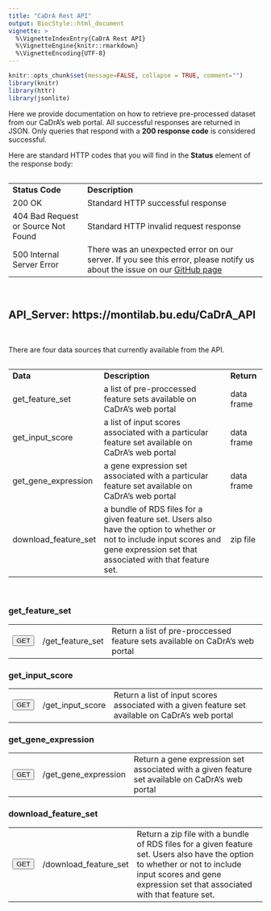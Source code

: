 ```yaml
---
title: "CaDrA Rest API"
output: BiocStyle::html_document
vignette: >
  %\VignetteIndexEntry{CaDrA Rest API}
  %\VignetteEngine{knitr::rmarkdown}
  %\VignetteEncoding{UTF-8}
---
```


```r
knitr::opts_chunk$set(message=FALSE, collapse = TRUE, comment="")
library(knitr)
library(httr)
library(jsonlite)
```

<script type="text/javascript">

  function ToggleOperation(id) {
    var x = document.getElementById(id+"-block");
    if (x.style.display === "none") {
      x.style.display = "block";
    } else {
      x.style.display = "none";
    }
  }

</script>

<p>Here we provide documentation on how to retrieve pre-processed dataset from our CaDrA's web portal. All successful responses are returned in JSON. Only queries that respond with a **200 response code** is considered successful.</p>

<p>Here are standard HTTP codes that you will find in the **Status** element of the response body:</p>

```r
```
<table class="status-table">
  <tr>
    <td><strong>Status Code</strong></td>
    <td><strong>Description</strong></td>
  </tr>
  <tr>
    <td>200 OK</td>
    <td>Standard HTTP successful response</td>
  </tr>
  <tr>
    <td>404 Bad Request or Source Not Found</td>
    <td>Standard HTTP invalid request response</td>
  </tr>
  <tr>
    <td>500 Internal Server Error</td>
    <td>There was an unexpected error on our server. If you see this error, please notify us about the issue on our <a target="blank" href="https://github.com/montilab/CaDrA.shiny/issues">GitHub page</a></td>
  </tr>
</table>

<br>

## API_Server: https://montilab.bu.edu/CaDrA_API

<br>

<p>There are four data sources that currently available from the API.</p>

```r
```
<table class="source-table">
  <tr>
    <td><strong>Data</strong></td>
    <td><strong>Description</strong></td>
    <td><strong>Return</strong></td>
  </tr>
  <tr>
    <td>get_feature_set</td>
    <td>a list of pre-proccessed feature sets available on CaDrA's web portal</td>
    <td>data frame</td>
  </tr>
  <tr>
    <td>get_input_score</td>
    <td>a list of input scores associated with a particular feature set available on CaDrA's web portal</td>
    <td>data frame</td>
  </tr>
  <tr>
    <td>get_gene_expression</td>
    <td>a gene expression set associated with a particular feature set available on CaDrA's web portal</td>
    <td>data frame</td>
  </tr>
  <tr>
    <td>download_feature_set</td>
    <td>a bundle of RDS files for a given feature set. Users also have the option to whether or not to include input scores and gene expression set that associated with that feature set.</td>
    <td>zip file</td>
  </tr> 
</table>

<br>

<!-- get_feature_set: start -->
### get_feature_set

<table class="get-table">
  <tr>
    <td><button type="button" onclick="ToggleOperation('get_feature_set')" class="btn btn-default action-button">GET</button></td>
    <td>&#47;get_feature_set</td>
    <td>Return a list of pre-proccessed feature sets available on CaDrA's web portal</td>
  </tr>
</table>

<div id="get_feature_set-block" style="display: none;">

<h4>Implementation</h4>

<p><a target="blank" href="https://montilab.bu.edu/CaDrA_API/get_feature_set">https://montilab.bu.edu/CaDrA_API/get_feature_set</a></p>

<h4>Return</h4>

<p>A data frame with two columns: description and feature_set_name</p>

<br>

<h4>Example in R</h4>

```r

# url for local testing
url0 <- "https://montilab.bu.edu/CaDrA_API/get_feature_set"

# Send GET Request to API
res <- GET(url = url0, encode = "json")

# Check the status of GET request 
test_request <- tryCatch({
  
  stop_for_status(res)
  
  "pass"
  
}, error = function(e) {
  
  "fail"
  
})

```

<h4>Output</h4>

```r

# If GET request is successful, return the results
if(test_request == "pass"){
  
  projects <- fromJSON(fromJSON(rawToChar(res$content)))
  knitr::kable(head(projects))
  
}
      
```

<br>

</div>

<!-- get_input_score: start -->
### get_input_score

<table class="get-table">
  <tr>
    <td><button type="button" onclick="ToggleOperation('get_input_score')" class="btn btn-default action-button">GET</button></td>
    <td>&#47;get_input_score</td>
    <td>Return a list of input scores associated with a given feature set available on CaDrA's web portal</td>
  </tr>
</table>

<div id="get_input_score-block" style="display: none;">

<h4>Implementation</h4>

<p><a target="blank" href="https://montilab.bu.edu/CaDrA_API/https://montilab.bu.edu/CaDrA_API/get_input_score?feature_set=TCGA_ACC_2016_01_28_GISTIC_MUT_SIG">https://montilab.bu.edu/CaDrA_API/get_input_score?feature_set=TCGA_ACC_2016_01_28_GISTIC_MUT_SIG</a></p>

<br>

<table class="api-table">
  <tr>
    <td><strong>Parameter</strong></td>
    <td><strong>Description</strong></td>
    <td><strong>Data Type</strong></td>
  </tr>
  <tr>
    <td>feature_set</td>
    <td>a feature set name</td>
    <td>string</td>
  </tr>
</table>

<br>

<h4>Return</h4>

<p>A data frame with two columns: feature_set_name and input_score_name</p>

<br>

<h4>Example in R</h4>

```r

# url for local testing
url1 <- "https://montilab.bu.edu/CaDrA_API/get_input_score?feature_set=TCGA_ACC_2016_01_28_GISTIC_MUT_SIG"

# Send GET Request to API
res <- GET(url = url1, encode = "json")

# Check the status of GET request 
test_request <- tryCatch({
  
  stop_for_status(res)
  
  "pass"
  
}, error = function(e) {
  
  "fail"
  
})

```

<h4>Output</h4>

```r

# If GET request is successful, return the results
if(test_request == "pass"){
  
  projects <- fromJSON(fromJSON(rawToChar(res$content)))
  knitr::kable(head(projects))
  
}
      
```

<br>

</div>

<!-- get_gene_expression: start -->
### get_gene_expression

<table class="get-table">
  <tr>
    <td><button type="button" onclick="ToggleOperation('get_gene_expression')" class="btn btn-default action-button">GET</button></td>
    <td>&#47;get_gene_expression</td>
    <td>Return a gene expression set associated with a given feature set available on CaDrA's web portal</td>
  </tr>
</table>

<div id="get_gene_expression-block" style="display: none;">

<h4>Implementation</h4>

<p><a target="blank" href="https://montilab.bu.edu/CaDrA_API/get_gene_expression?feature_set=TCGA_ACC_2016_01_28_GISTIC_MUT_SIG">https://montilab.bu.edu/CaDrA_API/get_gene_expression?feature_set=TCGA_ACC_2016_01_28_GISTIC_MUT_SIG</a></p>

<br>

<table class="api-table">
  <tr>
    <td><strong>Parameter</strong></td>
    <td><strong>Description</strong></td>
    <td><strong>Data Type</strong></td>
  </tr>
  <tr>
    <td>feature_set</td>
    <td>a feature set name</td>
    <td>string</td>
  </tr>
</table>

<br>

<h4>Return</h4>

<p>A data frame with two columns: feature_set_name and gene_expression_name</p>

<br>

<h4>Example in R</h4>

```r

# url for local testing
url3 <- "https://montilab.bu.edu/CaDrA_API/get_gene_expression?feature_set=TCGA_ACC_2016_01_28_GISTIC_MUT_SIG"

# Send GET Request to API
res <- GET(url = url3, encode = "json")

# Check the status of GET request 
test_request <- tryCatch({
  
  stop_for_status(res)
  
  "pass"
  
}, error = function(e) {
  
  "fail"
  
})

```

<h4>Output</h4>

```r

# If GET request is successful, return the results
if(test_request == "pass"){
  
  projects <- fromJSON(fromJSON(rawToChar(res$content)))
  knitr::kable(head(projects))
  
}
      
```

<br>

</div>

<!-- download_feature_set: start -->
### download_feature_set

<table class="get-table">
  <tr>
    <td><button type="button" onclick="ToggleOperation('download_feature_set')" class="btn btn-default action-button">GET</button></td>
    <td>&#47;download_feature_set</td>
    <td>Return a zip file with a bundle of RDS files for a given feature set. Users also have the option to whether or not to include input scores and gene expression set that associated with that feature set.</td>
  </tr>
</table>

<div id="download_feature_set-block" style="display: none;">

<h4>Implementation</h4>

<p><a target="blank" href="https://montilab.bu.edu/CaDrA_API/download_feature_set?feature_set=TCGA_ACC_2016_01_28_GISTIC_MUT_SIG&include_input_score=TRUE&inclue_gene_expression=TRUE">https://montilab.bu.edu/CaDrA_API/download_feature_set?feature_set=TCGA_ACC_2016_01_28_GISTIC_MUT_SIG&include_input_score=TRUE&inclue_gene_expression=TRUE</a></p>

<br>

<table class="api-table">
  <tr>
    <td><strong>Parameter</strong></td>
    <td><strong>Description</strong></td>
    <td><strong>Data Type</strong></td>
  </tr>
  <tr>
    <td>feature_set</td>
    <td>a feature set name</td>
    <td>string</td>
  </tr>
  <tr>
    <td>include_input_score</td>
    <td>whether to include input score. Default is TRUE.</td>
    <td>string</td>
  </tr>
  <tr>
    <td>include_gene_expression</td>
    <td>whether to include gene expresion set. Default is TRUE.</td>
    <td>string</td>
  </tr>
</table>

<br>

<h4>Return</h4>

<p>A zip file</p>

<br>

<h4>Example in R</h4>

```r

# url for local testing
url4 <- "https://montilab.bu.edu/CaDrA_API/download_feature_set?feature_set=TCGA_ACC_2016_01_28_GISTIC_MUT_SIG&include_input_score=TRUE&inclue_gene_expression=TRUE"

```

<h4>Output</h4>

```r

out_dir <- tempdir()

file_dir = file.path(out_dir, paste0("download-fs-", Sys.Date()))

zip_file = paste0(file_dir, ".zip")

download.file(url4, zip_file)

file_list <- unzip(zip_file, exdir=out_dir, list=TRUE)

knitr::kable(head(file_list))

```

<br>

</div>



